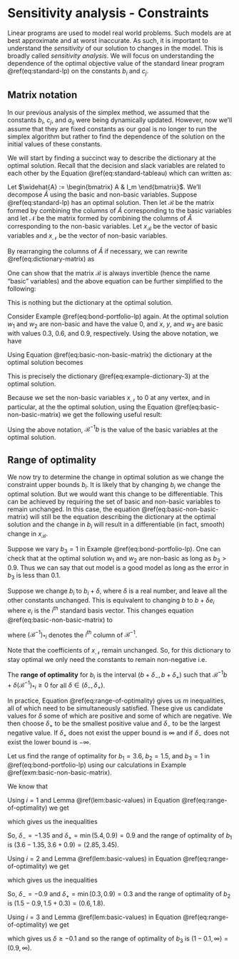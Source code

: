 # Sensitivity analysis - Constraints

Linear programs are used to model real world problems. Such models are at best approximate and at worst inaccurate. As such, it is important to understand the *sensitivity* of our solution to changes in the model. This is broadly called *sensitivity analysis*. We will focus on understanding the dependence of the optimal objective value of the standard linear program \@ref(eq:standard-lp) on the constants $b_i$ and $c_j$.

## Matrix notation

In our previous analysis of the simplex method, we assumed that the constants $b_i$, $c_j$, and $a_{ij}$ were being dynamically updated. However, now we'll assume that they are fixed constants as our goal is no longer to run the simplex algorithm but rather to find the dependence of the solution on the initial values of these constants.

We will start by finding a succinct way to describe the dictionary at the optimal solution. Recall that the decision and slack variables are related to each other by the Equation \@ref(eq:standard-tableau) which can written as:

\begin{equation}
  \begin{bmatrix} A & I_m \end{bmatrix}
    \begin{bmatrix} x \\ w \end{bmatrix}
      = b.
  (\#eq:dictionary-matrix)
\end{equation}

Let $\widehat{A} := \begin{bmatrix} A & I_m \end{bmatrix}$. We'll decompose $\widehat{A}$ using the basic and non-basic variables. Suppose \@ref(eq:standard-lp) has an optimal solution. Then let $\mathcal{B}$ be the matrix formed by combining the columns of $\widehat{A}$ corresponding to the basic variables and let $\mathcal{N}$ be the matrix formed by combining the columns of $\widehat{A}$ corresponding to the non-basic variables. Let $x_{\mathcal{B}}$ be the vector of basic variables and $x_{\mathcal{N}}$ be the vector of non-basic variables. 

By rearranging the columns of $\widehat{A}$ if necessary, we can rewrite \@ref(eq:dictionary-matrix) as 

\begin{align}
  && 
    \begin{bmatrix} \mathcal{B} & \mathcal{N} \end{bmatrix}
    \begin{bmatrix} x_{\mathcal{B}} \\ x_{\mathcal{N}} \end{bmatrix}
      &= b,\\
  \implies 
  &&
    \mathcal{B} x_{\mathcal{B}} + \mathcal{N} x_{\mathcal{N}} &= b, \\
  \implies
  &&
    \mathcal{B} x_{\mathcal{B}} &= b -  \mathcal{N} x_{\mathcal{N}}.
\end{align}

One can show that the matrix $\mathcal{B}$ is always invertible (hence the name "basic" variables) and the above equation can be further simplified to the following:
\begin{equation}
  x_{\mathcal{B}} = \mathcal{B}^{-1} b - \mathcal{B}^{-1} \mathcal{N} x_{\mathcal{N}}.
  (\#eq:basic-non-basic-matrix)
\end{equation}

This is nothing but the dictionary at the optimal solution.

::: {.example #basic-non-basic-matrix} 

Consider Example \@ref(eq:bond-portfolio-lp) again. At the optimal solution $w_1$ and $w_2$ are non-basic and have the value 0, and $x$, $y$, and $w_3$ are basic with values $0.3$, $0.6$, and $0.9$, respectively. Using the above notation, we have 

\begin{align}
  \mathcal{B} = 
    \begin{bmatrix}
    3 & 6 & 0 \\
    2 & 1 & 0 \\
    1 & 1 & 1
    \end{bmatrix}, 
  x_{\mathcal{B}} 
    = \begin{bmatrix} x \\ y \\ w_3 \end{bmatrix}, \\
  \mathcal{N} = 
    \begin{bmatrix}
    1 & 0 \\
    0 & 1 \\
    0 & 0
    \end{bmatrix}, 
  x_{\mathcal{N}}
    = \begin{bmatrix} w_1 \\ w_2 \end{bmatrix}.
\end{align}
Using Equation \@ref(eq:basic-non-basic-matrix) the dictionary at the optimal solution becomes 
\begin{align}
  \begin{bmatrix} x \\ y \\ w_3 \end{bmatrix} 
   &= \begin{bmatrix}
    3 & 6 & 0 \\
    2 & 1 & 0 \\
    1 & 1 & 1
    \end{bmatrix}^{-1} 
    \begin{bmatrix}
    3.6 \\ 1.5 \\ 1 
    \end{bmatrix} - 
    \begin{bmatrix}
    3 & 6 & 0 \\
    2 & 1 & 0 \\
    1 & 1 & 1
    \end{bmatrix}^{-1} \begin{bmatrix}
    1 & 0 \\
    0 & 1 \\
    0 & 0
    \end{bmatrix}
  \begin{bmatrix} w_1 \\ w_2 \end{bmatrix} \\
  & = \begin{bmatrix}
    -1/9 & 2/3 & 0 \\
    2/9 & -1/3 & 0 \\
    -1/9 & -1/3 & 1
    \end{bmatrix} 
    \begin{bmatrix}
    3.6 \\ 1.5 \\ 1 
    \end{bmatrix} - 
    \begin{bmatrix}
    -1/9 & 2/3 & 0 \\
    2/9 & -1/3 & 0 \\
    -1/9 & -1/3 & 1
    \end{bmatrix}  
    \begin{bmatrix}
    1 & 0 \\
    0 & 1 \\
    0 & 0
    \end{bmatrix}
  \begin{bmatrix} w_1 \\ w_2 \end{bmatrix} \\
  & 
  = \begin{bmatrix} 0.6 \\ 0.3 \\ 0.9 \end{bmatrix} 
  -
  \begin{bmatrix}
    -1/9 & 2/3 \\ 
    2/9 & -1/3 \\
    -1/9 & -1/3
  \end{bmatrix}
  \begin{bmatrix} w_1 \\ w_2 \end{bmatrix}.
\end{align}

This is precisely the dictionary \@ref(eq:example-dictionary-3) at the optimal solution.
:::

Because we set the non-basic variables $x_{\mathcal{N}}$ to 0 at any vertex, and in particular, at the the optimal solution, using the Equation \@ref(eq:basic-non-basic-matrix) we get the following useful result:

::: {.lemma #basic-values}

Using the above notation, $\mathcal{B}^{-1}b$ is the value of the basic variables at the optimal solution.

:::


## Range of optimality 

We now try to determine the change in optimal solution as we change the constraint upper bounds $b_i$. It is likely that by changing $b_i$ we change the optimal solution. But we would want this change to be differentiable. This can be achieved by requiring the set of basic and non-basic variables to remain unchanged. In this case, the equation \@ref(eq:basic-non-basic-matrix) will still be the equation describing the dictionary at the optimal solution and the change in $b_i$ will result in a differentiable (in fact, smooth) change in $x_{\mathcal{B}}$.

::: {.example}

Suppose we vary $b_3 = 1$ in Example \@ref(eq:bond-portfolio-lp). One can check that at the optimal solution $w_1$ and $w_2$ are non-basic as long as $b_3 > 0.9$. Thus we can say that out model is a good model as long as the error in $b_3$ is less than $0.1$.

:::

Suppose we change $b_i$ to $b_i + \delta$, where $\delta$ is a real number, and leave all the other constants unchanged. This is equivalent to changing $b$ to $b + \delta e_i$ where $e_i$ is the $i^{th}$ standard basis vector. This changes equation \@ref(eq:basic-non-basic-matrix) to 

\begin{align}
  x_{\mathcal{B}} 
    &= \mathcal{B}^{-1} b + \delta \mathcal{B}^{-1} e_i - \mathcal{B}^{-1} \mathcal{N} x_{\mathcal{N}} \\
    &= \mathcal{B}^{-1} b + \delta (\mathcal{B}^{-1})_{*i} - \mathcal{B}^{-1} \mathcal{N} x_{\mathcal{N}}.
\end{align}
where $(\mathcal{B}^{-1})_{*i}$ denotes the $i^{th}$ column of $\mathcal{B}^{-1}$.

Note that the coefficients of $x_{\mathcal{N}}$ remain unchanged. So, for this dictionary to stay optimal we only need the constants to remain non-negative i.e.

\begin{equation}
  \mathcal{B}^{-1} b + \delta (\mathcal{B}^{-1})_{*i} \ge 0.
  (\#eq:range-of-optimality)
\end{equation}


The **range of optimality** for $b_i$ is the interval $(b + \delta_-, b + \delta_+)$ such that $\mathcal{B}^{-1} b + \delta (\mathcal{B}^{-1})_{*i} \ge 0$ for all $\delta \in (\delta_-, \delta_+)$.

In practice, Equation \@ref(eq:range-of-optimality) gives us $m$ inequalities, all of which need to be simultaneously satisfied. These give us candidate values for $\delta$ some of which are positive and some of which are negative. We then choose $\delta_+$ to be the smallest positive value and $\delta_-$ to be the largest negative value. If $\delta_+$ does not exist the upper bound is $\infty$ and if $\delta_-$ does not exist the lower bound is $-\infty$.

::: {.example}

Let us find the range of optimality for $b_1 = 3.6$, $b_2=1.5$, and $b_3 = 1$ in \@ref(eq:bond-portfolio-lp) using our calculations in Example \@ref(exm:basic-non-basic-matrix).

We know that 
\begin{align}
  \mathcal{B}^{-1} = 
    \begin{bmatrix}
    -1/9 & 2/3 & 0 \\
    2/9 & -1/3 & 0 \\
    -1/9 & -1/3 & 1
    \end{bmatrix}.
\end{align}


Using $i = 1$ and Lemma \@ref(lem:basic-values) in Equation \@ref(eq:range-of-optimality) we get

\begin{align}
  \begin{bmatrix} 0.6 \\ 0.3 \\ 0.9 \end{bmatrix} 
  + \delta
  \begin{bmatrix}
    -1/9 \\ 
    2/3 \\
    -1/9
  \end{bmatrix} > 0
\end{align}

which gives us the inequalities 

\begin{align}
  \begin{array}{llllllll}
    0.6 + \delta (-1/9) &\ge 0 & \implies & \delta &\le - 0.6 (9) = 5.4 \\
    0.3 + \delta (2/9) &\ge 0 & \implies & \delta &\ge -0.3 (9/2) = -1.35  \\
    0.1 + \delta (-1/9) &\ge 0 & \implies & \delta & \le 0.1 (9) = 0.9.  
  \end{array}
\end{align}

So, $\delta_- = -1.35$ and $\delta_+ = \min(5.4, 0.9) = 0.9$ and the range of optimality of $b_1$ is $(3.6 - 1.35, 3.6 + 0.9) = (2.85, 3.45)$.

Using $i = 2$ and Lemma \@ref(lem:basic-values) in Equation \@ref(eq:range-of-optimality) we get

\begin{align}
  \begin{bmatrix} 0.6 \\ 0.3 \\ 0.9 \end{bmatrix} 
  + \delta
  \begin{bmatrix}
    2/3 \\ 
    -1/3 \\
    -1/3
  \end{bmatrix} > 0
\end{align}

which gives us the inequalities 

\begin{align}
  \begin{array}{llllllll}
    0.6 + \delta (2/3) &\ge 0 & \implies & \delta &\ge - 0.6 (3/2) = -0.9 \\
    0.3 + \delta (-1/3) &\ge 0 & \implies & \delta &\le 0.3 (3) = 0.9  \\
    0.1 + \delta (-1/3) &\ge 0 & \implies & \delta & \le 0.3 (1) = 0.3.  
  \end{array}
\end{align}

So, $\delta_- = -0.9$ and $\delta_+ = \min(0.3, 0.9) = 0.3$ and the range of optimality of $b_2$ is $(1.5 - 0.9, 1.5 + 0.3) = (0.6, 1.8)$.

Using $i = 3$ and Lemma \@ref(lem:basic-values) in Equation \@ref(eq:range-of-optimality) we get

\begin{align}
  \begin{bmatrix} 0.6 \\ 0.3 \\ 0.1 \end{bmatrix} 
  + \delta
  \begin{bmatrix}
    0 \\ 
    0 \\
    1
  \end{bmatrix} > 0
\end{align}

which gives us $\delta \ge -0.1$ and so the range of optimality of $b_3$ is $(1 - 0.1, \infty) = (0.9, \infty)$.



:::